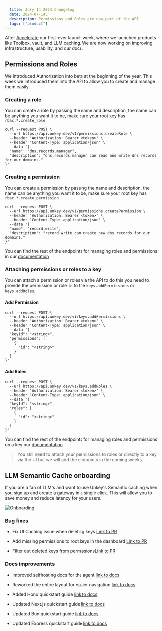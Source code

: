 ```yaml
---
  title: July 14 2024 Changelog
  date: 2024-07-14,
  description: Permissions and Roles are now part of the API
  tags: ["product"]
---
```


After [Accelerate](https://unkey.com/accelerate) our first-ever launch week, where we launched products like Toolbox, vault, and LLM caching. We are now working on improving infrastructure, usability, and our docs.

## Permissions and Roles

We introduced Authorization into beta at the beginning of the year. This week we introduced them into the API to allow you to create and manage them easily.

### Creating a role

You can create a role by passing the name and description, the name can be anything you want it to be, make sure your root key has `rbac.*.create_role`

```tsx
curl --request POST \
  --url https://api.unkey.dev/v1/permissions.createRole \
  --header 'Authorization: Bearer <token>' \
  --header 'Content-Type: application/json' \
  --data '{
  "name": "dns.records.manager",
  "description": "dns.records.manager can read and write dns records for our domains."
}'
```

### Creating a permission

You can create a permission by passing the name and description, the name can be anything you want it to be, make sure your root key has `rbac.*.create_permission`

```shell
curl --request POST \
  --url https://api.unkey.dev/v1/permissions.createPermission \
  --header 'Authorization: Bearer <token>' \
  --header 'Content-Type: application/json' \
  --data '{
  "name": "record.write",
  "description": "record.write can create new dns records for our domains."
}'
```

You can find the rest of the endpoints for managing roles and permissions in our [documentation](https://www.unkey.com/docs/api-reference/permissions/create-role)

### Attaching permissions or roles to a key

You can attach a permission or roles via the API to do this you need to provide the permission or role `id` to the `keys.addPermissions` or `keys.addRoles`.

#### Add Permission

```shell
curl --request POST \
  --url https://api.unkey.dev/v1/keys.addPermissions \
  --header 'Authorization: Bearer <token>' \
  --header 'Content-Type: application/json' \
  --data '{
  "keyId": "<string>",
  "permissions": [
    {
      "id": "<string>"
    }
  ]
}'
```

#### Add Roles

```shell
curl --request POST \
  --url https://api.unkey.dev/v1/keys.addRoles \
  --header 'Authorization: Bearer <token>' \
  --header 'Content-Type: application/json' \
  --data '{
  "keyId": "<string>",
  "roles": [
    {
      "id": "<string>"
    }
  ]
}'
```

You can find the rest of the endpoints for managing roles and permissions on a key our [documentation](https://www.unkey.com/docs/api-reference/keys/add-permissions)



> You still need to attach your permissions to roles or directly to a key via the UI but we will add the endpoints in the coming weeks.

## LLM Semantic Cache onboarding

If you are a fan of LLM's and want to use Unkey's Semantic caching when you sign up and create a gateway in a single click. This will allow you to save money and reduce latency for your users.

![Onboarding](/images/changelog/2024-07-12/new-onboarding.png)


### Bug fixes

- Fix UI Caching issue when deleting keys [Link to PR](https://github.com/unkeyed/unkey/pull/1840)

- Add missing permissions to root keys in the dashboard [Link to PR](https://github.com/unkeyed/unkey/pull/1879)

- Filter out deleted keys from permissions[Link to PR](https://github.com/unkeyed/unkey/pull/1883/)

### Docs improvements

- Improved selfhosting docs for the agent [link to docs](https://www.unkey.com/docs/contributing/services/agent/profiling)

- Reworked the entire layout for easier navigation [link to docs](https://www.unkey.com/docs)

- Added Hono quickstart guide [link to docs](https://www.unkey.com/docs/quickstart/apis/hono)

- Updated Next.js quickstart guide [link to docs](https://www.unkey.com/docs/quickstart/apis/nextjs)

- Updated Bun quickstart guide [link to docs](https://www.unkey.com/docs/quickstart/apis/bun)

- Updated Express quickstart guide [link to docs](https://www.unkey.com/docs/quickstart/apis/express)
